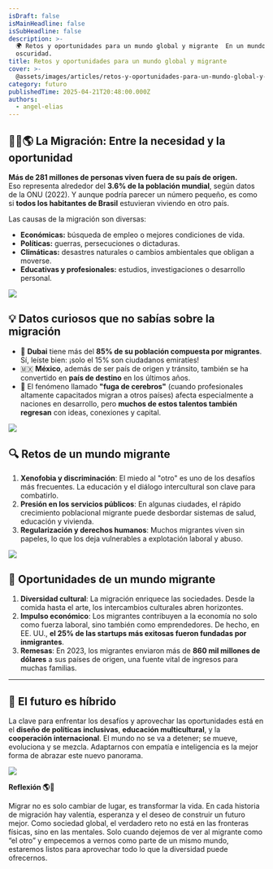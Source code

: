 ```yaml
---
isDraft: false
isMainHeadline: false
isSubHeadline: false
description: >-
  🌍 Retos y oportunidades para un mundo global y migrante  En un mundo lleno de
  oscuridad.
title: Retos y oportunidades para un mundo global y migrante
cover: >-
  @assets/images/articles/retos-y-oportunidades-para-un-mundo-global-y-migrante/cover.jpg
category: futuro
publishedTime: 2025-04-21T20:48:00.000Z
authors:
  - angel-elias
---
```

## 🚶‍♀️🌎 La Migración: Entre la necesidad y la oportunidad

**Más de 281 millones de personas viven fuera de su país de origen.**\
Eso representa alrededor del **3.6% de la población mundial**, según datos de la ONU (2022). Y aunque podría parecer un número pequeño, es como si **todos los habitantes de Brasil** estuvieran viviendo en otro país.

Las causas de la migración son diversas:

* **Económicas:** búsqueda de empleo o mejores condiciones de vida.
* **Políticas:** guerras, persecuciones o dictaduras.
* **Climáticas:** desastres naturales o cambios ambientales que obligan a moverse.
* **Educativas y profesionales:** estudios, investigaciones o desarrollo personal.

&#x20;                         ![](@assets/images/articles/retos-y-oportunidades-para-un-mundo-global-y-migrante/Rice%20%E0%A4%95%E0%A4%BE%20%E0%A4%B0%E0%A5%8B%E0%A4%AA%E0%A4%A3%20%E0%A4%AD%E0%A4%BE%E0%A4%B0%E0%A4%A4%20%E0%A4%95%E0%A5%87%20%E0%A4%95%E0%A5%81%E0%A4%9B%20%E0%A4%B9%E0%A4%BF%E0%A4%B8%E0%A5%8D%E0%A4%B8%E0%A5%8B%E0%A4%82%20%E0%A4%AE%E0%A5%87%E0%A4%82%20%E0%A4%96%E0%A4%B0%E0%A4%BE%E0%A4%AC%20%E0%A4%AE%E0%A4%BE%E0%A4%A8%E0%A4%B8%E0%A5%82%E0%A4%A8%20%E0%A4%95%E0%A5%80%20%E0%A4%9A%E0%A4%AA%E0%A5%87%E0%A4%9F%20%E0%A4%AE%E0%A5%87%E0%A4%82.jpg)

## 💡 Datos curiosos que no sabías sobre la migración

* 🌆 **Dubai** tiene más del **85% de su población compuesta por migrantes**. Sí, leíste bien: ¡solo el 15% son ciudadanos emiratíes!
* 🇲🇽 **México**, además de ser país de origen y tránsito, también se ha convertido en **país de destino** en los últimos años.
* 🧠 El fenómeno llamado **"fuga de cerebros"** (cuando profesionales altamente capacitados migran a otros países) afecta especialmente a naciones en desarrollo, pero **muchos de estos talentos también regresan** con ideas, conexiones y capital.

&#x20;   ![](@assets/images/articles/retos-y-oportunidades-para-un-mundo-global-y-migrante/'People%20are%20slowly%20dying'_%20PNG%20earthquake%20sparks%20state%20of%20emergency.jpg)

## 🔍 Retos de un mundo migrante

1. **Xenofobia y discriminación**: El miedo al "otro" es uno de los desafíos más frecuentes. La educación y el diálogo intercultural son clave para combatirlo.
2. **Presión en los servicios públicos**: En algunas ciudades, el rápido crecimiento poblacional migrante puede desbordar sistemas de salud, educación y vivienda.
3. **Regularización y derechos humanos**: Muchos migrantes viven sin papeles, lo que los deja vulnerables a explotación laboral y abuso.

&#x20;  ![](@assets/images/articles/retos-y-oportunidades-para-un-mundo-global-y-migrante/UK%20military's%20secret%20plan%20to%20train%20Syrian%20rebels%20to%20topple%20Bashar%20al-Assad.jpg)

## 🌱 Oportunidades de un mundo migrante

1. **Diversidad cultural**: La migración enriquece las sociedades. Desde la comida hasta el arte, los intercambios culturales abren horizontes.
2. **Impulso económico**: Los migrantes contribuyen a la economía no solo como fuerza laboral, sino también como emprendedores. De hecho, en EE. UU., **el 25% de las startups más exitosas fueron fundadas por inmigrantes**.
3. **Remesas**: En 2023, los migrantes enviaron más de **860 mil millones de dólares** a sus países de origen, una fuente vital de ingresos para muchas familias.

---

## 🤝 El futuro es híbrido

La clave para enfrentar los desafíos y aprovechar las oportunidades está en el **diseño de políticas inclusivas**, **educación multicultural**, y la **cooperación internacional**. El mundo no se va a detener; se mueve, evoluciona y se mezcla. Adaptarnos con empatía e inteligencia es la mejor forma de abrazar este nuevo panorama.

&#x20;                                      ![](@assets/images/articles/retos-y-oportunidades-para-un-mundo-global-y-migrante/Visually%20impaired%20Syrian%20refugee%20captures%20photos%20'loaded%20with%20meaning'%20_%20CBC%20News.jpg)

**Reflexión 🌎💭**

Migrar no es solo cambiar de lugar, es transformar la vida. En cada historia de migración hay valentía, esperanza y el deseo de construir un futuro mejor. Como sociedad global, el verdadero reto no está en las fronteras físicas, sino en las mentales. Solo cuando dejemos de ver al migrante como “el otro” y empecemos a vernos como parte de un mismo mundo, estaremos listos para aprovechar todo lo que la diversidad puede ofrecernos.
